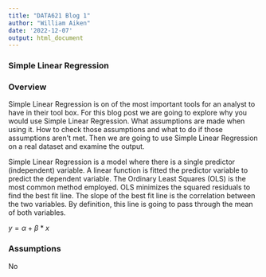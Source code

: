 ```yaml
---
title: "DATA621 Blog 1"
author: "William Aiken"
date: '2022-12-07'
output: html_document
---
```



### Simple Linear Regression

### Overview

Simple Linear Regression is on of the most important tools for an analyst to have in their tool box.  For this blog post we are going to explore why you would use Simple Linear Regression.  What assumptions are made when using it.  How to check those assumptions and what to do if those assumptions aren't met.  Then we are going to use Simple Linear Regression on a real dataset and examine the output.

Simple Linear Regression is a model where there is a single predictor (independent) variable.  A linear function is fitted the predictor variable to predict the dependent variable.  The Ordinary Least Squares (OLS) is the most common method employed.  OLS minimizes the squared residuals to find the best fit line.  The slope of the best fit line is the correlation between the two variables.  By definition, this line is going to pass through the mean of both variables.


$y = \alpha + \beta*x$

### Assumptions

No

